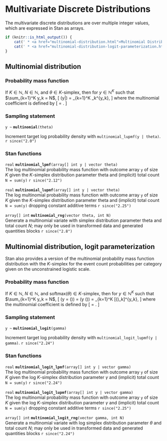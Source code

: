 # Multivariate Discrete Distributions

The multivariate discrete distributions are over multiple integer
values, which are expressed in Stan as arrays.

```r
if (knitr::is_html_output()) {
    cat(' * <a href="multinomial-distribution.html">Multinomial Distribution</a>\n')
    cat(' * <a href="multinomial-distribution-logit-parameterization.html">Multinomial Distribution, Logit Parameterization</a>\n')
}
```

## Multinomial distribution

### Probability mass function

If $K \in \mathbb{N}$, $N \in \mathbb{N}$, and $\theta \in
\text{$K$-simplex}$, then for $y \in \mathbb{N}^K$ such that
$\sum_{k=1}^K y_k = N$, \[ \text{Multinomial}(y|\theta) =
\binom{N}{y_1,\ldots,y_K} \prod_{k=1}^K \theta_k^{y_k}, \] where the
multinomial coefficient is defined by \[ \binom{N}{y_1,\ldots,y_k} =
\frac{N!}{\prod_{k=1}^K y_k!}. \]

### Sampling statement

`y ~ ` **`multinomial`**`(theta)`

Increment target log probability density with `multinomial_lupmf(y | theta)`.
`r since("2.0")`
<!-- real; multinomial ~; -->
\index{{\tt \bfseries multinomial }!sampling statement|hyperpage}

### Stan functions

<!-- real; multinomial_lpmf; (array[] int y | vector theta); -->
\index{{\tt \bfseries multinomial\_lpmf }!{\tt (array[] int y \textbar\ vector theta): real}|hyperpage}

`real` **`multinomial_lpmf`**`(array[] int y | vector theta)`<br>\newline
The log multinomial probability mass function with outcome array `y`
of size $K$ given the $K$-simplex distribution parameter theta and
(implicit) total count `N = sum(y)`
`r since("2.12")`

<!-- real; multinomial_lupmf; (array[] int y | vector theta); -->
\index{{\tt \bfseries multinomial\_lupmf }!{\tt (array[] int y \textbar\ vector theta): real}|hyperpage}

`real` **`multinomial_lupmf`**`(array[] int y | vector theta)`<br>\newline
The log multinomial probability mass function with outcome array `y`
of size $K$ given the $K$-simplex distribution parameter theta and
(implicit) total count `N = sum(y)` dropping constant additive terms
`r since("2.25")`

<!-- array[] int; multinomial_rng; (vector theta, int N); -->
\index{{\tt \bfseries multinomial\_rng }!{\tt (vector theta, int N): array[] int}|hyperpage}

`array[] int` **`multinomial_rng`**`(vector theta, int N)`<br>\newline
Generate a multinomial variate with simplex distribution parameter
theta and total count $N$; may only be used in transformed data and
generated quantities blocks
`r since("2.8")`

## Multinomial distribution, logit parameterization

Stan also provides a version of the multinomial probability mass
function distribution with the $\text{$K$-simplex}$ for the event
count probabilities per category given on the unconstrained logistic
scale.

### Probability mass function

If $K \in \mathbb{N}$, $N \in \mathbb{N}$, and $\text{softmax}(\theta) \in
\text{$K$-simplex}$, then for $y \in \mathbb{N}^K$ such that
$\sum_{k=1}^K y_k = N$, \[
\text{MultinomialLogit}(y \mid \gamma = \text{log\_softmax}(\theta)) = \text{Multinomial}(y \mid \text{softmax}(\theta)) =
\binom{N}{y_1,\ldots,y_K} \prod_{k=1}^K [\text{softmax}(\theta)_k]^{y_k}, \] where the
multinomial coefficient is defined by \[ \binom{N}{y_1,\ldots,y_k} =
\frac{N!}{\prod_{k=1}^K y_k!}. \]

### Sampling statement

`y ~ ` **`multinomial_logit`**`(gamma)`

Increment target log probability density with `multinomial_logit_lupmf(y | gamma)`.
`r since("2.24")`
<!-- real; multinomial_logit ~; -->
\index{{\tt \bfseries multinomial\_logit }!sampling statement|hyperpage}

### Stan functions

<!-- real; multinomial_logit_lpmf; (array[] int y | vector gamma); -->
\index{{\tt \bfseries multinomial\_logit\_lpmf }!{\tt (array[] int y \textbar\ vector gamma): real}|hyperpage}

`real` **`multinomial_logit_lpmf`**`(array[] int y | vector gamma)`<br>\newline
The log multinomial probability mass function with outcome array `y`
of size $K$ given the log $K$-simplex distribution parameter $\gamma$ and
(implicit) total count `N = sum(y)`
`r since("2.24")`

<!-- real; multinomial_logit_lupmf; (array[] int y | vector gamma); -->
\index{{\tt \bfseries multinomial\_logit\_lupmf }!{\tt (array[] int y \textbar\ vector gamma): real}|hyperpage}

`real` **`multinomial_logit_lupmf`**`(array[] int y | vector gamma)`<br>\newline
The log multinomial probability mass function with outcome array `y`
of size $K$ given the log $K$-simplex distribution parameter $\gamma$ and (implicit) total count `N = sum(y)` dropping constant additive
terms
`r since("2.25")`

<!-- array[] int; multinomial_logit_rng; (vector gamma, int N); -->
\index{{\tt \bfseries multinomial\_logit\_rng }!{\tt (vector gamma, int N): array[] int}|hyperpage}

`array[] int` **`multinomial_logit_rng`**`(vector gamma, int N)`<br>\newline
Generate a multinomial variate with log simplex distribution parameter
$\theta$ and total count $N$; may only be used in transformed data and
generated quantities blocks
`r since("2.24")`
